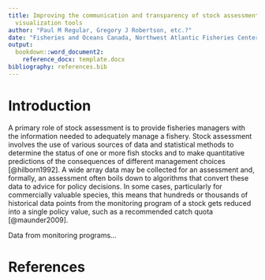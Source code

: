 ```yaml
---
title: Improving the communication and transparency of stock assessment using interactive
  visualization tools
author: "Paul M Regular, Gregory J Robertson, etc.?"
date: "Fisheries and Oceans Canada, Northwest Atlantic Fisheries Center, 80 East White Hills, St. John's, Newfoundland and Labrador, A1C 5X1, Canada"
output: 
  bookdown::word_document2:
    reference_docx: template.docx
bibliography: references.bib
---
```


# Introduction

A primary role of stock assessment is to provide fisheries managers with the information needed to adequately manage a fishery. Stock assessment involves the use of various sources of data and statistical methods to determine the status of one or more fish stocks and to make quantitative predictions of the consequences of different management choices [@hilborn1992]. A wide array data may be collected for an assessment and, formally, an assessment often boils down to algorithms that convert these data to advice for policy decisions. In some cases, particularly for commercially valuable species, this means that hundreds or thousands of historical data points from the monitoring program of a stock gets reduced into a single policy value, such as a recommended catch quota [@maunder2009].

Data from monitoring programs...

# References
